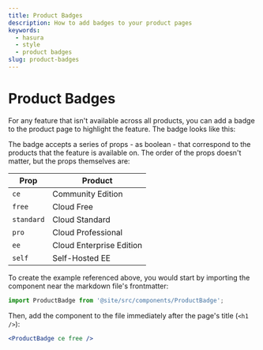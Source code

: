 ```yaml
---
title: Product Badges
description: How to add badges to your product pages
keywords:
  - hasura
  - style
  - product badges
slug: product-badges
---
```



# Product Badges

For any feature that isn't available across all products, you can add a badge to the product page to highlight the
feature. The badge looks like this:

<ProductBadge ce free />

The badge accepts a series of props - as boolean - that correspond to the products that the feature is available on. The
order of the props doesn't matter, but the props themselves are:

| Prop       | Product                  |
| ---------- | ------------------------ |
| `ce`       | Community Edition        |
| `free`     | Cloud Free               |
| `standard` | Cloud Standard           |
| `pro`      | Cloud Professional       |
| `ee`       | Cloud Enterprise Edition |
| `self`     | Self-Hosted EE           |

To create the example referenced above, you would start by importing the component near the markdown file's frontmatter:

```jsx
import ProductBadge from '@site/src/components/ProductBadge';
```

Then, add the component to the file immediately after the page's title (`<h1 />`):

```jsx
<ProductBadge ce free />
```
